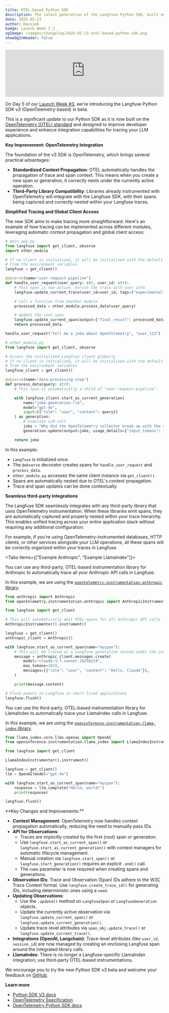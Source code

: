 ```yaml
---
title: OTEL-based Python SDK
description: The latest generation of the Langfuse Python SDK, built on the OpenTelemetry framework.
date: 2025-05-23
author: Hassieb
badge: Launch Week 3 🚀
ogImage: /images/changelog/2025-05-23-otel-based-python-sdk.png
showOgInHeader: false
---
```



<ChangelogHeader />

<iframe
  width="100%"
  className="aspect-video rounded border mt-6"
  src="https://www.youtube-nocookie.com/embed/md_TKMmNz28"
  title="OTEL-based Python SDK (beta)"
  frameBorder="0"
  allow="accelerometer; autoplay; clipboard-write; encrypted-media; gyroscope; picture-in-picture"
  allowFullScreen
></iframe>

On Day 5 of our [Launch Week #3](/blog/2025-05-19-launch-week-3), we're introducing the Langfuse Python SDK v3 (OpenTelemetry-based) in beta.

This is a significant update to our Python SDK as it is now built on the [OpenTelemetry (OTEL) standard](https://opentelemetry.io/) and designed to improve developer experience and enhance integration capabilities for tracing your LLM applications.

**Key Improvement: OpenTelemetry Integration**

The foundation of the v3 SDK is OpenTelemetry, which brings several practical advantages:

- **Standardized Context Propagation**: OTEL automatically handles the propagation of trace and span context. This means when you create a new span or generation, it correctly nests under the currently active operation.
- **Third-Party Library Compatibility**: Libraries already instrumented with OpenTelemetry will integrate with the Langfuse SDK, with their spans being captured and correctly nested within your Langfuse traces.

**Simplified Tracing and Global Client Access**

The new SDK aims to make tracing more straightforward. Here's an example of how tracing can be implemented across different modules, leveraging automatic context propagation and global client access:

```python
# main_app.py
from langfuse import get_client, observe
import other_module

# If no client is initialized, it will be initialized with the default configuration
# from the environment variables
langfuse = get_client()

@observe(name="user-request-pipeline")
def handle_user_request(user_query: str, user_id: str):
    # This span is now active. Enrich the trace with user info.
    langfuse.update_current_trace(user_id=user_id, tags=["experimental"])

    # Call a function from another module
    processed_data = other_module.process_data(user_query)

    # Update the root span
    langfuse.update_current_span(output={"final_result": processed_data})
    return processed_data

handle_user_request("Tell me a joke about OpenTelemetry", "user_123")
```

```python
# other_module.py
from langfuse import get_client, observe

# Access the initialized Langfuse client globally
# If no client is initialized, it will be initialized with the default configuration
# from the environment variables
langfuse_client = get_client()

@observe(name="data-processing-step")
def process_data(query: str):
    # This span is automatically a child of "user-request-pipeline".

    with langfuse_client.start_as_current_generation(
        name="joke-generation-llm",
        model="gpt-4o",
        input=[{"role": "user", "content": query}]
    ) as generation:
        # Simulate LLM call
        joke = "Why did the OpenTelemetry collector break up with the span? It needed more space for its attributes!"
        generation.update(output=joke, usage_details={"input_tokens": 10, "output_tokens": 25})

    return joke
```

In this example:

- `Langfuse` is initialized once.
- The `@observe` decorator creates spans for `handle_user_request` and `process_data`.
- `other_module.py` accesses the same client instance via `get_client()`.
- Spans are automatically nested due to OTEL's context propagation.
- Trace and span updates can be done contextually.

**Seamless third-party integrations**

The Langfuse SDK seamlessly integrates with any third-party library that uses OpenTelemetry instrumentation. When these libraries emit spans, they are automatically captured and properly nested within your trace hierarchy. This enables unified tracing across your entire application stack without requiring any additional configuration.

For example, if you're using OpenTelemetry-instrumented databases, HTTP clients, or other services alongside your LLM operations, all these spans will be correctly organized within your traces in Langfuse.

<Tabs items={["Example Anthropic", "Example LlamaIndex"]}>

<Tab>
You can use any third-party, OTEL-based instrumentation library for Anthropic to automatically trace all your Anthropic API calls in Langfuse.

In this example, we are using the [`opentelemetry-instrumentation-anthropic` library](https://pypi.org/project/opentelemetry-instrumentation-anthropic/).

```python
from anthropic import Anthropic
from opentelemetry.instrumentation.anthropic import AnthropicInstrumentor

from langfuse import get_client

# This will automatically emit OTEL-spans for all Anthropic API calls
AnthropicInstrumentor().instrument()

langfuse = get_client()
anthropic_client = Anthropic()

with langfuse.start_as_current_span(name="myspan"):
    # This will be traced as a Langfuse generation nested under the current span
    message = anthropic_client.messages.create(
        model="claude-3-7-sonnet-20250219",
        max_tokens=1024,
        messages=[{"role": "user", "content": "Hello, Claude"}],
    )

    print(message.content)

# Flush events to Langfuse in short-lived applications
langfuse.flush()
```
</Tab>

<Tab>
You can use the third-party, OTEL-based instrumentation library for LlamaIndex to automatically trace your LlamaIndex calls in Langfuse.

In this example, we are using the [`openinference-instrumentation-llama-index` library](https://pypi.org/project/openinference-instrumentation-llama-index/).

```python
from llama_index.core.llms.openai import OpenAI
from openinference.instrumentation.llama_index import LlamaIndexInstrumentor

from langfuse import get_client

LlamaIndexInstrumentor().instrument()

langfuse = get_client()
llm = OpenAI(model="gpt-4o")

with langfuse.start_as_current_span(name="myspan"):
    response = llm.complete("Hello, world!")
    print(response)

langfuse.flush()
```

</Tab>


</Tabs>
**Key Changes and Improvements:**

- **Context Management**: OpenTelemetry now handles context propagation automatically, reducing the need to manually pass IDs.
- **API for Observations**:
  - Traces are implicitly created by the first (root) span or generation.
  - Use `langfuse.start_as_current_span()` or `langfuse.start_as_current_generation()` with context managers for automatic lifecycle management.
  - Manual creation via `langfuse.start_span()` or `langfuse.start_generation()` requires an explicit `.end()` call.
  - The `name` parameter is now required when creating spans and generations.
- **Observation IDs**: Trace and Observation (Span) IDs adhere to the W3C Trace Context format. Use `langfuse.create_trace_id()` for generating IDs, including deterministic ones using a `seed`.
- **Updating Observations**:
  - Use the `.update()` method on `LangfuseSpan` or `LangfuseGeneration` objects.
  - Update the currently active observation via `langfuse.update_current_span()` or `langfuse.update_current_generation()`.
  - Update trace-level attributes via `span_obj.update_trace()` or `langfuse.update_current_trace()`.
- **Integrations (OpenAI, Langchain)**: Trace-level attributes (like `user_id`, `session_id`) are now managed by creating an enclosing Langfuse span around the integrated library calls.
- **LlamaIndex**: There is no longer a Langfuse-specific LlamaIndex integration; use third-party OTEL-based instrumentations.

We encourage you to try the new Python SDK v3 beta and welcome your feedback on [GitHub](https://github.com/orgs/langfuse/discussions/6993).

**Learn more**

- [Python SDK V3 docs](/docs/sdk/python/sdk-v3)
- [OpenTelemetry Specification](https://opentelemetry.io/docs/specs/otel/trace/api/)
- [OpenTelemetry Python SDK docs](https://opentelemetry-python.readthedocs.io/en/latest/)
